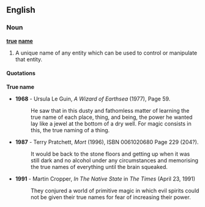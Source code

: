 {{rfc-date|date=June 2005}}

==English==

===Noun===
'''[[true]] [[name]]'''

# A unique name of any entity which can be used to control or manipulate that entity.
<!-- split to separate entry;'''True naming'''

# The activity of finding an entity's true name.-->

====Quotations====
'''True name'''
*'''1968''' - Ursula Le Guin, ''A Wizard of Earthsea'' (1977), Page 59.
*:He saw that in this dusty and fathomless matter of learning the true name of each place, thing, and being, the power he wanted lay like a jewel at the bottom of a dry well. For magic consists in this, the true naming of a thing.
*'''1987''' - Terry Pratchett, ''Mort'' (1996), ISBN 0061020680 Page 229 (204?).
*:It would be back to the stone floors and getting up when it was still dark and no alcohol under any circumstances and memorising the true names of everything until the brain squeaked.
*'''1991''' - Martin Cropper, ''In The Native State'' in ''The Times'' (April 23, 1991)
*:They conjured a world of primitive magic in which evil spirits could not be given their true names for fear of increasing their power.
<!--;'''True naming'''
*'''1968''' - Ursula Le Guin, ''A Wizard of Earthsea'' (1977), Page 59.
*:For magic consists in this, the true naming of a thing.

*:'''1983''' - Feasay , ''Brian Moran '' In redneck times this was known as the 'jesus complex'.
*:Second Definition: Irritating, Condescending, Paternal issues
-->